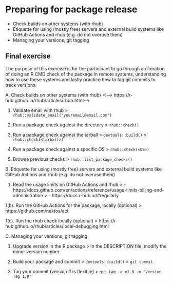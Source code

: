 # Preparing for package release

- Check builds on other systems (with rhub)
- Etiquette for using (mostly free) servers and external build systems like GitHub Actions and rhub (e.g. do not overuse them)
- Managing your versions, git tagging



## Final exercise

<!-- NOTE: Preferably something linked to working towards completing the project assignments, maybe to be used as a milestone? -->

The purpose of this exercise is for the participant to go through an iteration of doing an R CMD check of the package in remote systems, understanding how to use these systems and lastly practice how to tag git commits to track versions.

A. Check builds on other systems (with rhub)
<!--> https://r-hub.github.io/rhub/articles/rhub.html-->

1. Validate email with rhub
> `rhub::validate_email("youremail@email.com")`

2. Run a package check against the directory
> `rhub::check()`

3. Run a package check against the tarball
> `devtools::build()`
> `rhub::check(<tarball>)`

4. Run a package check against a specific OS
> `rhub::check(<OS>)`

5. Browse previous checks
> `rhub::list_package_checks()`

B. Etiquette for using (mostly free) servers and external build systems like GitHub Actions and rhub (e.g. do not overuse them)

1. Read the usage limits on GitHub Actions and rhub
> - https://docs.github.com/en/actions/reference/usage-limits-billing-and-administration
> - https://docs.r-hub.io/#regularly

1(b). Run the GitHub Actions for the package, locally (optional)
> https://github.com/nektos/act

1(c). Run the rhub check locally (optional)
> https://r-hub.github.io/rhub/articles/local-debugging.html

C. Managing your versions, git tagging

1. Upgrade version in the R package
> In the DESCRIPTION file, modify the minor version number

2. Build your package and commit
> `devtools::build()`
> `git commit`

3. Tag your commit (version # is flexible)
> `git tag -a v1.0 -m "Version Tag 1.0"`


